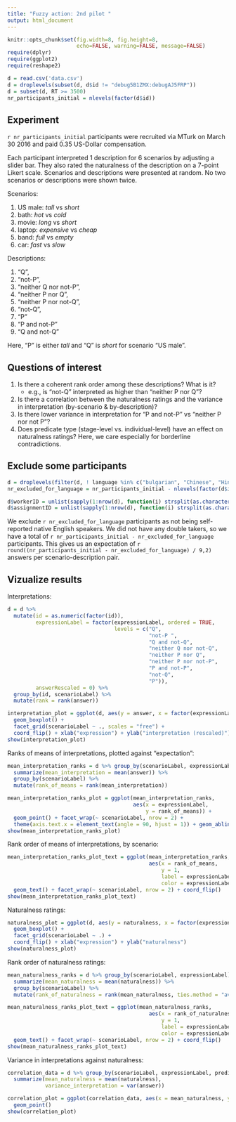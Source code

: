```yaml
---
title: "Fuzzy action: 2nd pilot "
output: html_document
---
```



```r
knitr::opts_chunk$set(fig.width=8, fig.height=8, 
                      echo=FALSE, warning=FALSE, message=FALSE)
require(dplyr)
require(ggplot2)
require(reshape2)

```

```r
d = read.csv('data.csv')
d = droplevels(subset(d, d$id != "debug5B1ZMX:debugAJ5FRP"))
d = subset(d, RT >= 3500)
nr_participants_initial = nlevels(factor(d$id))
```



## Experiment



`r nr_participants_initial` participants were recruited via MTurk on March 30 2016 and paid 0.35 US-Dollar compensation.

Each participant interpreted 1 description for 6 scenarios by adjusting a slider bar. They also rated the naturalness of the description on a 7-point Likert scale. Scenarios and descriptions were presented at random. No two scenarios or descriptions were shown twice. 

Scenarios:

1. US male: *tall* vs *short*
2. bath: *hot* vs *cold*
3. movie: *long* vs *short*
4. laptop: *expensive* vs *cheap*
5. band: *full* vs *empty*
6. car: *fast* vs *slow*

Descriptions: 

1. "Q", 
2. "not-P ", 
3. "neither Q nor not-P",
4. "neither P nor Q", 
5. "neither P nor not-Q",
6. "not-Q", 
7. "P"
8. "P and not-P"
9. "Q and not-Q"

Here, "P" is either *tall* and "Q" is *short* for scenario "US male".

## Questions of interest

1. Is there a coherent rank order among these descriptions? What is it?
    - e.g., is "not-Q" interpreted as higher than "neither P nor Q"?
2. Is there a correlation between the naturalness ratings and the variance in interpretation (by-scenario & by-description)?
3. Is there lower variance in interpretation for "P and not-P" vs "neither P nor not P"?
4. Does predicate type (stage-level vs. individual-level) have an effect on naturalness ratings? Here, we care especially for borderline contradictions.

## Exclude some participants

```r

d = droplevels(filter(d, ! language %in% c("bulgarian", "Chinese", "Hindi") ))
nr_excluded_for_language = nr_participants_initial - nlevels(factor(d$id)) 

d$workerID = unlist(sapply(1:nrow(d), function(i) strsplit(as.character(d$id[i]), ":")[[1]][1]))
d$assignmentID = unlist(sapply(1:nrow(d), function(i) strsplit(as.character(d$id[i]), ":")[[1]][2]))

```

We exclude `r nr_excluded_for_language` participants as not being self-reported native English speakers. We did not have any double takers, so we have a total of `r nr_participants_initial - nr_excluded_for_language` participants. This gives us an expectation of `r round((nr_participants_initial - nr_excluded_for_language) / 9,2)` answers per scenario-description pair.

## Vizualize results

Interpretations:

```r
d = d %>%
  mutate(id = as.numeric(factor(id)),
         expressionLabel = factor(expressionLabel, ordered = TRUE, 
                                  levels = c("Q", 
                                             "not-P ", 
                                             "Q and not-Q", 
                                             "neither Q nor not-Q", 
                                             "neither P nor Q", 
                                             "neither P nor not-P", 
                                             "P and not-P",
                                             "not-Q", 
                                             "P")),
         answerRescaled = 0) %>% 
  group_by(id, scenarioLabel) %>%
  mutate(rank = rank(answer))

interpretation_plot = ggplot(d, aes(y = answer, x = factor(expressionLabel))) + 
  geom_boxplot() + 
  facet_grid(scenarioLabel ~ ., scales = "free") + 
  coord_flip() + xlab("expression") + ylab("interpretation (rescaled)")
show(interpretation_plot)

```

Ranks of means of interpretations, plotted against "expectation":

```r
mean_interpretation_ranks = d %>% group_by(scenarioLabel, expressionLabel) %>%
  summarize(mean_interpretation = mean(answer)) %>%
  group_by(scenarioLabel) %>%
  mutate(rank_of_means = rank(mean_interpretation))

mean_interpretation_ranks_plot = ggplot(mean_interpretation_ranks,
                                        aes(x = expressionLabel,
                                            y = rank_of_means)) +
  geom_point() + facet_wrap(~ scenarioLabel, nrow = 2) +
  theme(axis.text.x = element_text(angle = 90, hjust = 1)) + geom_abline(intercept = 0, color = "gray")
show(mean_interpretation_ranks_plot)
```


Rank order of means of interpretations, by scenario:

```r
mean_interpretation_ranks_plot_text = ggplot(mean_interpretation_ranks,
                                             aes(x = rank_of_means,
                                                 y = 1,
                                                 label = expressionLabel,
                                                 color = expressionLabel)) +
  geom_text() + facet_wrap(~ scenarioLabel, nrow = 2) + coord_flip()
show(mean_interpretation_ranks_plot_text)
```


Naturalness ratings:

```r
naturalness_plot = ggplot(d, aes(y = naturalness, x = factor(expressionLabel))) + 
  geom_boxplot() + 
  facet_grid(scenarioLabel ~ .) + 
  coord_flip() + xlab("expression") + ylab("naturalness")
show(naturalness_plot)
```

Rank order of naturalness ratings:

```r
mean_naturalness_ranks = d %>% group_by(scenarioLabel, expressionLabel) %>%
  summarize(mean_naturalness = mean(naturalness)) %>%
  group_by(scenarioLabel) %>%
  mutate(rank_of_naturalness = rank(mean_naturalness, ties.method = "average"))

mean_naturalness_ranks_plot_text = ggplot(mean_naturalness_ranks,
                                             aes(x = rank_of_naturalness,
                                                 y = 1,
                                                 label = expressionLabel,
                                                 color = expressionLabel)) +
  geom_text() + facet_wrap(~ scenarioLabel, nrow = 2) + coord_flip()
show(mean_naturalness_ranks_plot_text)

```



Variance in interpretations against naturalness:

```r
correlation_data = d %>% group_by(scenarioLabel, expressionLabel, predicateType) %>%
  summarize(mean_naturalness = mean(naturalness),
            variance_interpretation = var(answer))

correlation_plot = ggplot(correlation_data, aes(x = mean_naturalness, y = variance_interpretation)) +
  geom_point()
show(correlation_plot)
```

